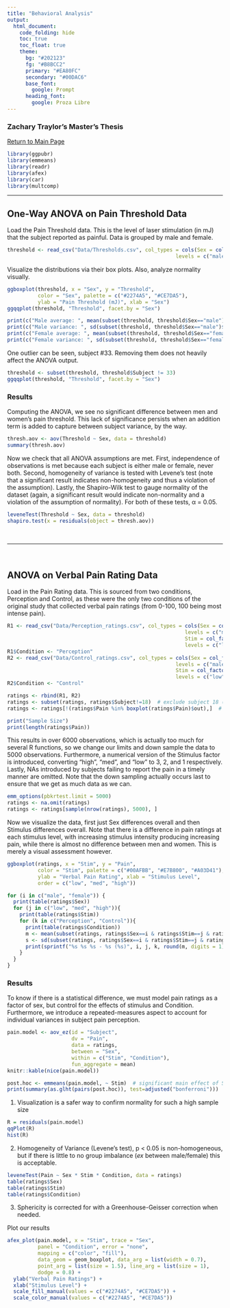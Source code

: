 ```yaml
---
title: "Behavioral Analysis"
output: 
  html_document:
    code_folding: hide
    toc: true
    toc_float: true
    theme:
      bg: "#202123"
      fg: "#B8BCC2"
      primary: "#EA80FC"
      secondary: "#00DAC6"
      base_font:
        google: Prompt
      heading_font:
        google: Proza Libre
---
```


### Zachary Traylor's Master's Thesis
[Return to Main Page](main.html)

```r
library(ggpubr)
library(emmeans)
library(readr)
library(afex)
library(car)
library(multcomp)
```

------------------------------------------------------------------------

## One-Way ANOVA on Pain Threshold Data

Load the Pain Threshold data. This is the level of laser stimulation (in mJ) that the subject reported as painful. Data is grouped by male and female.

```r
threshold <- read_csv("Data/Thresholds.csv", col_types = cols(Sex = col_factor(
                                                       levels = c("male", "female"))))
```

Visualize the distributions via their box plots. Also, analyze normality visually.

```r
ggboxplot(threshold, x = "Sex", y = "Threshold", 
          color = "Sex", palette = c("#2274A5", "#CE7DA5"),
          ylab = "Pain Threshold (mJ)", xlab = "Sex")
ggqqplot(threshold, "Threshold", facet.by = "Sex")

print(c("Male average: ", mean(subset(threshold, threshold$Sex=="male")$Threshold)))
print(c("Male variance: ", sd(subset(threshold, threshold$Sex=="male")$Threshold)))
print(c("Female average: ", mean(subset(threshold, threshold$Sex=="female")$Threshold)))
print(c("Female variance: ", sd(subset(threshold, threshold$Sex=="female")$Threshold)))
```

One outlier can be seen, subject #33. Removing them does not heavily affect the ANOVA output.

```r
threshold <- subset(threshold, threshold$Subject != 33)
ggqqplot(threshold, "Threshold", facet.by = "Sex")
```

### Results

Computing the ANOVA, we see no significant difference between men and women's pain threshold. This lack of significance persists when an addition term is added to capture between subject variance, by the way.

```r
thresh.aov <- aov(Threshold ~ Sex, data = threshold)
summary(thresh.aov)
```

Now we check that all ANOVA assumptions are met. First, independence of observations is met because each subject is either male or female, never both. Second, homogeneity of variance is tested with Levene's test (note that a significant result indicates non-homogeneity and thus a violation of the assumption). Lastly, the Shapiro-Wilk test to gauge normality of the dataset (again, a significant result would indicate non-normality and a violation of the assumption of normality). For both of these tests, α = 0.05.

```r
leveneTest(Threshold ~ Sex, data = threshold)
shapiro.test(x = residuals(object = thresh.aov))
```

$~$

------------------------------------------------------------------------

$~$

## ANOVA on Verbal Pain Rating Data

Load in the Pain Rating data. This is sourced from two conditions, Perception and Control, as these were the only two conditions of the original study that collected verbal pain ratings (from 0-100, 100 being most intense pain).

```r
R1 <- read_csv("Data/Perception_ratings.csv", col_types = cols(Sex = col_factor(
                                                          levels = c("male", "female")),
                                                          Stim = col_factor(
                                                          levels = c("low", "med", "high"))))
R1$Condition <- "Perception"
R2 <- read_csv("Data/Control_ratings.csv", col_types = cols(Sex = col_factor(
                                                       levels = c("male", "female")),
                                                       Stim = col_factor(
                                                       levels = c("low", "med", "high"))))
R2$Condition <- "Control"

ratings <- rbind(R1, R2)
ratings <- subset(ratings, ratings$Subject!=18)  # exclude subject 18 (DNF motor)
ratings <- ratings[!(ratings$Pain %in% boxplot(ratings$Pain)$out),]  # remove rows with outliers

print("Sample Size")
print(length(ratings$Pain))
```

This results in over 6000 observations, which is actually too much for several R functions, so we change our limits and down sample the data to 5000 observations. Furthermore, a numerical version of the Stimulus factor is introduced, converting "high", "med", and "low" to 3, 2, and 1 respectively. Lastly, NAs introduced by subjects failing to report the pain in a timely manner are omitted. Note that the down sampling actually occurs last to ensure that we get as much data as we can.

```r
emm_options(pbkrtest.limit = 5000)
ratings <- na.omit(ratings)
ratings <- ratings[sample(nrow(ratings), 5000), ]
```

Now we visualize the data, first just Sex differences overall and then Stimulus differences overall. Note that there is a difference in pain ratings at each stimulus level, with increasing stimulus intensity producing increasing pain, while there is almost no difference between men and women. This is merely a visual assessment however.

```r
ggboxplot(ratings, x = "Stim", y = "Pain", 
          color = "Stim", palette = c("#00AFBB", "#E7B800", "#A03D41"),
          ylab = "Verbal Pain Rating", xlab = "Stimulus Level",
          order = c("low", "med", "high"))

for (i in c("male", "female")) {
  print(table(ratings$Sex))
  for (j in c("low", "med", "high")){
    print(table(ratings$Stim))
    for (k in c("Perception", "Control")){
      print(table(ratings$Condition))
      m <- mean(subset(ratings, ratings$Sex==i & ratings$Stim==j & ratings$Condition==k)$Pain, na.rm = TRUE)
      s <- sd(subset(ratings, ratings$Sex==i & ratings$Stim==j & ratings$Condition==k)$Pain, na.rm = TRUE)
      print(sprintf("%s %s %s - %s (%s)", i, j, k, round(m, digits = 1), round(s, digits = 1)))
    }
  }
}
```

### Results

To know if there is a statistical difference, we must model pain ratings as a factor of sex, but control for the effects of stimulus and Condition. Furthermore, we introduce a repeated-measures aspect to account for individual variances in subject pain perception.

```r
pain.model <- aov_ez(id = "Subject", 
                     dv = "Pain", 
                     data = ratings, 
                     between = "Sex", 
                     within = c("Stim", "Condition"),
                     fun_aggregate = mean)
knitr::kable(nice(pain.model))

post.hoc <- emmeans(pain.model, ~ Stim)  # significant main effect of Stimulus
print(summary(as.glht(pairs(post.hoc)), test=adjusted("bonferroni")))
```

1.  Visualization is a safer way to confirm normality for such a high sample size

```r
R = residuals(pain.model)
qqPlot(R)
hist(R)
```

2.  Homogeneity of Variance (Levene's test), p < 0.05 is non-homogeneous, but if there is little to no group imbalance (*ex* between male/female) this is acceptable.

```r
leveneTest(Pain ~ Sex * Stim * Condition, data = ratings)
table(ratings$Sex)
table(ratings$Stim)
table(ratings$Condition)
```

3.  Sphericity is corrected for with a Greenhouse-Geisser correction when needed.

Plot our results
```r
afex_plot(pain.model, x = "Stim", trace = "Sex", 
          panel = "Condition", error = "none", 
          mapping = c("color", "fill"), 
          data_geom = geom_boxplot, data_arg = list(width = 0.7), 
          point_arg = list(size = 1.5), line_arg = list(size = 1),
          dodge = 0.8) +
  ylab("Verbal Pain Ratings") +
  xlab("Stimulus Level") +
  scale_fill_manual(values = c("#2274A5", "#CE7DA5")) + 
  scale_color_manual(values = c("#2274A5", "#CE7DA5"))
```
